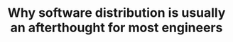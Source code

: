 ---
slug: software-distribution-challenges
title: "Why software distribution is usually an afterthought for most engineers"
description: "How to build an on-prem application when all you know is SaaS"
authors: [ pmig ]
tags: [ Software Distribution Platforms ]
image: 
---